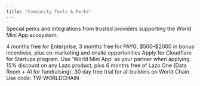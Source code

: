 ```yaml
---
title: "Community Tools & Perks"
---
```



Special perks and integrations from trusted providers supporting the World Mini App ecosystem.

<CardGroup cols={2}>
	<Card
		title="Alchemy"
		icon="flask"
		href="https://www.alchemy.com/blog/world-mini-app-builder-program"
	>
		4 months free for Enterprise, 3 months free for PAYG, $500–$2000 in bonus incentives, plus co-marketing and onsite opportunities
	</Card>
	<Card
		title="Cloudflare"
		icon="cloud"
		href="https://www.cloudflare.com/forstartups/"
	>
		Apply for Cloudflare for Startups program. Use 'World Mini App' as your partner when applying.
	</Card>
	<Card
		title="Lazo"
		icon="rocket"
		href="https://www.lazo.us/"
	>
		15% discount on any Lazo product, plus 6 months free of Lazo One (Data Room + AI for fundraising).
	</Card>
	<Card
		title="ThirdWeb"
		icon="cube"
		href="https://www.thirdweb.com/"
	>
		30 day free trial for all builders on World Chain. Use code: TW-WORLDCHAIN
	</Card>
</CardGroup>
